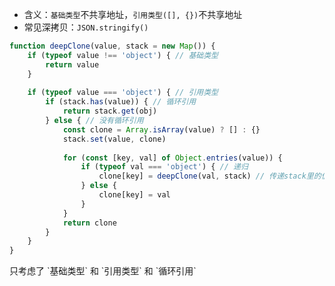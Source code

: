 
- 含义：`基础类型`不共享地址，`引用类型([], {})`不共享地址
- 常见深拷贝：`JSON.stringify()`
```js
function deepClone(value, stack = new Map()) {	
	if (typeof value !== 'object') { // 基础类型
		return value
	}
	
	if (typeof value === 'object') { // 引用类型
		if (stack.has(value)) { // 循环引用
			return stack.get(obj)
		} else { // 没有循环引用
			const clone = Array.isArray(value) ? [] : {}
			stack.set(value, clone)
		
			for (const [key, val] of Object.entries(value)) {
				if (typeof val === 'object') { // 递归
					clone[key] = deepClone(val, stack) // 传递stack里的值
				} else {
					clone[key] = val
				}
			}
			return clone	
		}
	}
}
```
<Callout type="error" emoji="️❗️">
  只考虑了 `基础类型` 和 `引用类型` 和 `循环引用`
</Callout>